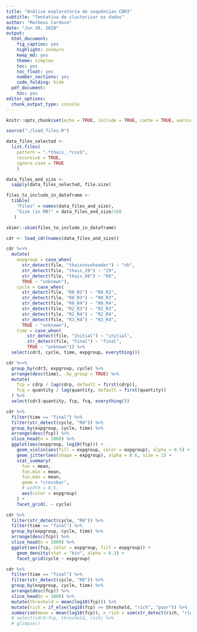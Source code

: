 ```yaml
---
title: "Análise exploratória de sequências CDR3"
subtitle: "Tentativa de clusterizar os dados"
author: "Matheus Cardoso"
date: "Jun 30, 2020"
output:
  html_document:
    fig_caption: yes
    highlight: zenburn
    keep_md: yes
    theme: simplex
    toc: yes
    toc_float: yes
    number_sections: yes
    code_folding: hide
  pdf_document:
    toc: yes
editor_options:
  chunk_output_type: console
---
```



```r
knitr::opts_chunk$set(echo = TRUE, include = TRUE, cache = TRUE, warning = FALSE, message = FALSE)
```

```r
source("./load_files.R")
```

```r
data_files_selected <- 
  list.files(
    pattern = ".*thais_.*csv$",
    recursive = TRUE,
    ignore.case = TRUE
    )

data_files_and_size <- 
  sapply(data_files_selected, file.size)

files_to_include_in_dataframe <- 
  tibble(
    "Files" = names(data_files_and_size),
    "Size (in MB)" = data_files_and_size/1E6
   )

skimr::skim(files_to_include_in_dataframe)
```

```r
cdr <- load_cdr(names(data_files_and_size))

cdr %<>% 
  mutate(
    expgroup = case_when(
      str_detect(file, "thaisnovoheader") ~ "nh",
      str_detect(file, "thais_29") ~ "29",
      str_detect(file, "thais_66") ~ "66",
      TRUE ~ "unknown"),
    cycle = case_when(
      str_detect(file, "R0_R2") ~ "R0_R2",
      str_detect(file, "R0_R3") ~ "R0_R3",
      str_detect(file, "R0_R4") ~ "R0_R4",
      str_detect(file, "R2_R3") ~ "R2_R3",
      str_detect(file, "R2_R4") ~ "R2_R4",
      str_detect(file, "R3_R4") ~ "R3_R4",
      TRUE ~ "unknown"),
    time = case_when(
        str_detect(file, "Initial") ~ "initial",
        str_detect(file, "Final") ~ "final",
        TRUE ~ "unknown")) %>% 
  select(cdr3, cycle, time, expgroup, everything())

cdr %<>% 
  group_by(cdr3, expgroup, cycle) %>% 
  arrange(desc(time), .by_group = TRUE) %>% 
  mutate(
    fcp = cdrp / lag(cdrp, default = first(cdrp)),
    fcq = quantity / lag(quantity, default = first(quantity))
  ) %>% 
  select(cdr3:quantity, fcp, fcq, everything())
```

```r
cdr %>% 
  filter(time == "final") %>% 
  filter(str_detect(cycle, "R0")) %>% 
  group_by(expgroup, cycle, time) %>% 
  arrange(desc(fcp)) %>% 
  slice_head(n = 1000) %>% 
  ggplot(aes(expgroup, log10(fcp))) +
    geom_violin(aes(fill = expgroup, color = expgroup), alpha = 0.5) +
    geom_jitter(aes(shape = expgroup), alpha = 0.6, size = 1) +
    stat_summary(
      fun = mean,
      fun.min = mean,
      fun.max = mean,
      geom = "crossbar",
      # width = 0.5,
      aes(color = expgroup)
    ) +
    facet_grid(. ~ cycle)

cdr %>% 
  filter(str_detect(cycle, "R0")) %>% 
  filter(time == "final") %>% 
  group_by(expgroup, cycle, time) %>% 
  arrange(desc(fcp)) %>% 
  slice_head(n = 1000) %>% 
  ggplot(aes(fcp, color = expgroup, fill = expgroup)) +
    geom_density(stat = "bin", alpha = 0.3) +
    facet_grid(cycle ~ expgroup)

cdr %>% 
  filter(time == "final") %>% 
  filter(str_detect(cycle, "R0")) %>% 
  group_by(expgroup, cycle, time) %>% 
  arrange(desc(fcp)) %>% 
  slice_head(n = 1000) %>%
  mutate(threshold = mean(log10(fcp))) %>% 
  mutate(rich = if_else(log10(fcp) >= threshold, "rich", "poor")) %>% 
  summarise(mean = mean(log10(fcp)), n_rich = sum(str_detect(rich, "rich")))
  # select(cdr3:fcp, threshold, rich) %>% 
  # glimpse()
```


